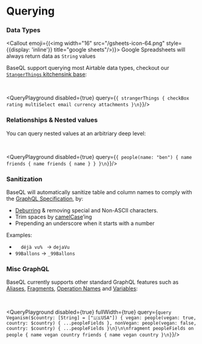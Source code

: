
# Querying

### Data Types
<SupportedBy gsheets={false}/>

<Callout emoji={(<img width="16" src="/gsheets-icon-64.png" style={{display: 'inline'}} title="google sheets"/>)}>
  Google Spreadsheets will always return data as `String` values
</Callout>

BaseQL support querying most Airtable data types, checkout our [`StangerThings` kitchensink base](https://airtable.com/shrjevFPtREOPPxWj):

<br />

<QueryPlayground disabled={true} query={`{
strangerThings {
  checkBox
  rating
  multiSelect
  email
  currency
  attachments
}\n}`}/>

### Relationships & Nested values
<SupportedBy gsheets={false}/>

You can query nested values at an arbitriary deep level:

<br />

<QueryPlayground disabled={true} query={`{
people(name: "ben") {
  name
  friends {
    name
    friends {
      name
    }
  }
}\n}`}/>

### Sanitization
<SupportedBy />

BaseQL will automatically sanitize table and column names to comply with the [GraphQL Specification](http://spec.graphql.org/June2018/#sec-Names), by:
- [Deburring](https://lodash.com/docs/4.17.15#deburr) & removing special and Non-ASCII characters.
- Trim spaces by [camelCase](https://lodash.com/docs/4.17.15#camelCase)’ing 
- Prepending an underscore when it starts with a number

Examples:

- `   déjà vu%  ` -> `dejaVu`
- `99Ballons` -> `_99Ballons`

### Misc GraphQL
<SupportedBy />

BaseQL currently supports other standard GraphQL features such as [Aliases](https://graphql.org/learn/queries/#aliases),  [Fragments](https://graphql.org/learn/queries/#fragments), [Operation Names](https://graphql.org/learn/queries/#operation-name) and [Variables](https://graphql.org/learn/queries/#variables):

<br />

<QueryPlayground disabled={true} fullWidth={true}
  query={`query Veganism($country: [String] = ["🇺🇸USA"]) {
vegan: people(vegan: true, country: $country) { ...peopleFields },
nonVegan: people(vegan: false, country: $country) { ...peopleFields }\n}\n\nfragment peopleFields on people {
name
vegan
country
friends {
  name
  vegan
  country
}\n}`}/>